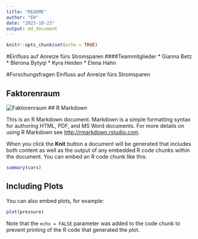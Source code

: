 ```yaml
---
title: "README"
author: "EH"
date: "2023-10-23"
output: md_document
---
```


```r
knitr::opts_chunk$set(echo = TRUE)
```
#Einfluss auf Anreize fürs Stromsparen
####Teammitglieder
* Gianna Betz
* Blerona Bytyqi
* Kyra Heiden
* Elena Hahn

#Forschungsfragen
Einfluss auf Anreize fürs Stromsparen

## Faktorenraum
![Faktorenraum](Readme_files/figure-markdown_strict/Faktorenraum.png)
## R Markdown

This is an R Markdown document. Markdown is a simple formatting syntax for authoring HTML, PDF, and MS Word documents. For more details on using R Markdown see <http://rmarkdown.rstudio.com>.

When you click the **Knit** button a document will be generated that includes both content as well as the output of any embedded R code chunks within the document. You can embed an R code chunk like this:

```r
summary(cars)
```

## Including Plots

You can also embed plots, for example:

```r
plot(pressure)
```

Note that the `echo = FALSE` parameter was added to the code chunk to prevent printing of the R code that generated the plot.
